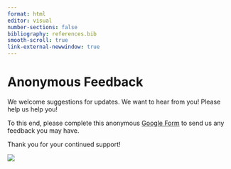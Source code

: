 ```yaml
---
format: html
editor: visual
number-sections: false
bibliography: references.bib
smooth-scroll: true
link-external-newwindow: true
---
```


# Anonymous Feedback {.unnumbered}

We welcome suggestions for updates. We want to hear from you! Please help us help you! 

To this end, please complete this anonymous [Google Form](https://forms.gle/DrmnboZyaK3zsuEt7) to send us any feedback you may have.

Thank you for your continued support!

![](images/feedback.jpeg)
